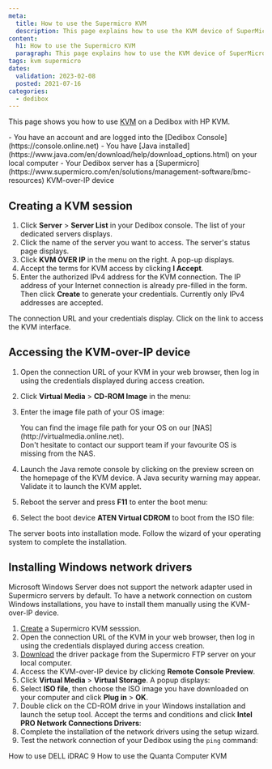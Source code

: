 ```yaml
---
meta:
  title: How to use the Supermicro KVM
  description: This page explains how to use the KVM device of SuperMicro servers
content:
  h1: How to use the Supermicro KVM
  paragraph: This page explains how to use the KVM device of SuperMicro servers
tags: kvm supermicro
dates:
  validation: 2023-02-08
  posted: 2021-07-16
categories:
  - dedibox
---
```



This page shows you how to use [KVM](/dedibox/kvm-over-ip/concepts/#kvm-over-ip) on a Dedibox with HP KVM.

<Message type="requirement">
  - You have an account and are logged into the [Dedibox Console](https://console.online.net) 
  - You have [Java installed](https://www.java.com/en/download/help/download_options.html) on your local computer
  - Your Dedibox server has a [Supermicro](https://www.supermicro.com/en/solutions/management-software/bmc-resources) KVM-over-IP device
</Message>

## Creating a KVM session

1. Click **Server** > **Server List** in your Dedibox console. The list of your dedicated servers displays.
2. Click the name of the server you want to access. The server's status page displays.
3. Click **KVM OVER IP** in the menu on the right. A pop-up displays.
    <Lightbox src="scaleway_KVM.webp" alt="" />
4. Accept the terms for KVM access by clicking **I Accept**.
5. Enter the authorized IPv4 address for the KVM connection. The IP address of your Internet connection is already pre-filled in the form. Then click **Create** to generate your credentials.
    <Message type="note">
      Currently only IPv4 addresses are accepted.
    </Message>

The connection URL and your credentials display. Click on the link to access the KVM interface.

## Accessing the KVM-over-IP device 

1. Open the connection URL of your KVM in your web browser, then log in using the credentials displayed during access creation. 
2. Click **Virtual Media** > **CD-ROM Image** in the menu: 
    <Lightbox src="scaleway_supermicro_vm.webp" alt="" />
3. Enter the image file path of your OS image: 
    <Lightbox src="scaleway_supermicro_nas.webp" alt="" />

    <Message type="tip">
    You can find the image file path for your OS on our [NAS](http://virtualmedia.online.net). <br />
    Don't hesitate to contact our support team if your favourite OS is missing from the NAS.

    </Message>
4. Launch the Java remote console by clicking on the preview screen on the homepage of the KVM device. 
    <Message type="tip">
      A Java security warning may appear. Validate it to launch the KVM applet. 
    </Message>
5. Reboot the server and press **F11** to enter the boot menu:
    <Lightbox src="scaleway_supermicro_boot_mgr.webp" alt="" />
6. Select the boot device **ATEN Virtual CDROM** to boot from the ISO file:
    <Lightbox src="scaleway_supermicro_vcdrom.webp" alt="" />

The server boots into installation mode. Follow the wizard of your operating system to complete the installation. 

<Lightbox src="scaleway_supermicro_install.webp" alt="" />

## Installing Windows network drivers

Microsoft Windows Server does not support the network adapter used in Supermicro servers by default. To have a network connection on custom Windows installations, you have to install them manually using the KVM-over-IP device. 

1. [Create](#creating-a-kvm-session) a Supermicro KVM sesssion. 
2. Open the connection URL of the KVM in your web browser, then log in using the credentials displayed during access creation. 
3. [Download](ftp://ftp.supermicro.nl/CDR_Images/CDR-A1-UP/CDR-A1-UP_1.00_for_Intel_A1_UP_platform.iso) the driver package from the Supermicro FTP server on your local computer.
4. Access the KVM-over-IP device by clicking **Remote Console Preview**. 
5. Click **Virtual Media** > **Virtual Storage**. A popup displays:
    <Lightbox src="scaleway_supermicro_vdrive.webp" />
6. Select **ISO file**, then choose the ISO image you have downloaded on your computer and click **Plug in** > **OK**.
7. Double click on the CD-ROM drive in your Windows installation and launch the setup tool. Accept the terms and conditions and click **Intel PRO Network Connections Drivers**:
    <Lightbox src="scaleway_supermicro_drivers.webp" />
8. Complete the installation of the network drivers using the setup wizard.
    <Lightbox src="scaleway_supermicro_network.webp" />
9. Test the network connection of your Dedibox using the `ping` command:
    <Lightbox src="scaleway_supermicro_ping.webp" />


<Navigation title="See Also">
  <PreviousButton to="/dedibox/kvm-over-ip/how-to/dell-idrac9/">How to use DELL iDRAC 9</PreviousButton>
  <NextButton to="/dedibox/kvm-over-ip/how-to/quanta-computer/">How to use the Quanta Computer KVM</NextButton>
</Navigation>